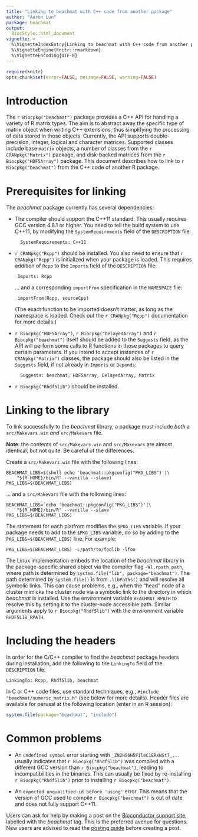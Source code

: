 ```yaml
---
title: "Linking to beachmat with C++ code from another package"
author: "Aaron Lun"
package: beachmat
output: 
  BiocStyle::html_document
vignette: >
  %\VignetteIndexEntry{Linking to beachmat with C++ code from another package}
  %\VignetteEngine{knitr::rmarkdown}
  %\VignetteEncoding{UTF-8}  
---
```


```r
require(knitr)
opts_chunk$set(error=FALSE, message=FALSE, warning=FALSE)
```

# Introduction

The `r Biocpkg("beachmat")` package provides a C++ API for handling a variety of R matrix types.
The aim is to abstract away the specific type of matrix object when writing C++ extensions, thus simplifying the processing of data stored in those objects.
Currently, the API supports double-precision, integer, logical and character matrices.
Supported classes include base `matrix` objects, a number of classes from the `r CRANpkg("Matrix")` package, and disk-backed matrices from the `r Biocpkg("HDF5Array")` package.
This document describes how to link to `r Biocpkg("beachmat")` from the C++ code of another R package.

# Prerequisites for linking  

The _beachmat_ package currently has several dependencies:

- The compiler should support the C++11 standard.
This usually requires GCC version 4.8.1 or higher.
You need to tell the build system to use C++11, by modifying the `SystemRequirements` field of the `DESCRIPTION` file:

        SystemRequirements: C++11

-  `r CRANpkg("Rcpp")` should be installed.
You also need to ensure that `r CRANpkg("Rcpp")` is initialized when your package is loaded.
This requires addition of `Rcpp` to the `Imports` field of the `DESCRIPTION` file:

        Imports: Rcpp

    ... and a corresponding  `importFrom` specification in the `NAMESPACE` file:

        importFrom(Rcpp, sourceCpp)
 
    (The exact function to be imported doesn't matter, as long as the namespace is loaded.
    Check out the `r CRANpkg("Rcpp")` documentation for more details.)

- `r Biocpkg("HDF5Array")`, `r Biocpkg("DelayedArray")` and  `r Biocpkg("beachmat")` itself should be added to the `Suggests` field, as the API will perform some calls to R functions in those packages to query certain parameters. 
If you intend to accept instances of `r CRANpkg("Matrix")` classes, the package should also be listed in the `Suggests` field, if not already in `Imports` or `Depends`:

        Suggests: beachmat, HDF5Array, DelayedArray, Matrix

- `r Biocpkg("Rhdf5lib")` should be installed.

# Linking to the library

To link successfully to the _beachmat_ library, a package must include *both* a `src/Makevars.win` *and* `src/Makevars` file.  

**Note**: the contents of `src/Makevars.win` and `src/Makevars` are almost identical, but not quite. 
Be careful of the differences.

Create a `src/Makevars.win` file with the following lines:

```
BEACHMAT_LIBS=$(shell echo 'beachmat::pkgconfig("PKG_LIBS")'|\
    "${R_HOME}/bin/R" --vanilla --slave)
PKG_LIBS=$(BEACHMAT_LIBS)
```

... and a `src/Makevars` file with the following lines:

```
BEACHMAT_LIBS=`echo 'beachmat::pkgconfig("PKG_LIBS")'|\
    "${R_HOME}/bin/R" --vanilla --slave`
PKG_LIBS=$(BEACHMAT_LIBS)
```

The statement for each platfrom modifies the `$PKG_LIBS` variable. 
If your package needs to add to the `$PKG_LIBS` variable, do so by adding to the `PKG_LIBS=$(BEACHMAT_LIBS)` line.
For example:

```
PKG_LIBS=$(BEACHMAT_LIBS) -L/path/to/foolib -lfoo
```

The Linux implementation embeds the location of the _beachmat_ library in the package-specific shared object via the compiler flag `-Wl,rpath,path`, where path is determined by `system.file("lib", package="beachmat")`. 
The path determined by `system.file()` is from `.libPaths()` and will resolve all symbolic links.
This can cause problems, e.g., when the "head" node of a cluster mimicks the cluster node via a symbolic link to the directory in which _beachmat_ is installed. 
Use the environment variable `BEACHMAT_RPATH` to resolve this by setting it to the cluster-node accessible path.
Similar arguments apply to `r Biocpkg("Rhdf5lib")` with the environment variable `RHDF5LIB_RPATH`.

# Including the headers

In order for the C/C++ compiler to find the _beachmat_ package headers during installation, add the following to the `LinkingTo` field of the `DESCRIPTION` file:

```
LinkingTo: Rcpp, Rhdf5lib, beachmat
``` 
    
In C or C++ code files, use standard techniques, e.g., `#include "beachmat/numeric_matrix.h"` (see below for more details). 
Header files are available for perusal at the following location (enter in an R session):

```R
system.file(package="beachmat", "include")
```

# Common problems

- An `undefined symbol` error starting with `_ZN2H56H5FileC1ERKNSt7_...`
usually indicates that `r Biocpkg("Rhdf5lib")` was compiled with a different GCC version than `r Biocpkg("beachmat")`, leading to incompatibilities in the binaries.
This can usually be fixed by re-installing `r Biocpkg("Rhdf5lib")` prior to installing `r Biocpkg("beachmat")`.

- An `expected unqualified-id before 'using'` error.
This means that the version of GCC used to compile `r Biocpkg("beachmat")` is out of date and does not fully support C++11.

Users can ask for help by making a post on the [Bioconductor support site](https://support.bioconductor.org), labelled with the _beachmat_ tag.
This is the preferred avenue for questions.
New users are advised to read the [posting guide](https://www.bioconductor.org/help/support/posting-guide/) before creating a post.

